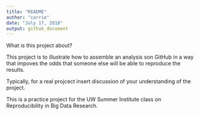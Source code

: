 ```yaml
---
title: "README"
author: "carrie"
date: "July 17, 2018"
output: github_document
---
```


What is this project about?

This project is to illustrate how to assemble an analysis son GitHub in a way that impoves the odds that someone else will be able to reproduce the results.

Typically, for a real projcect insert discussion of your understanding of the project.

This is a practice project for the UW Summer Institute class on Reproducibility in Big Data Research.